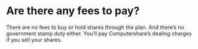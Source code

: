 # Are there any fees to pay?

There are no fees to buy or hold shares through the plan. And there’s no government stamp duty either. You’ll pay Computershare’s dealing charges if you sell your shares.